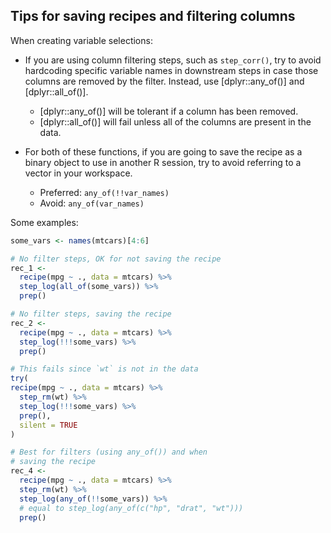 ## Tips for saving recipes and filtering columns

When creating variable selections:

* If you are using column filtering steps, such as `step_corr()`, try to avoid hardcoding specific variable names in downstream steps in case those columns are removed by the filter. Instead, use [dplyr::any_of()] and [dplyr::all_of()]. 
  
   * [dplyr::any_of()] will be tolerant if a column has been removed. 
   * [dplyr::all_of()] will fail unless all of the columns are present in the data. 

* For both of these functions, if you are going to save the recipe as a binary object to use in another R session, try to avoid referring to a vector in your workspace. 

   * Preferred: `any_of(!!var_names)`
   * Avoid: `any_of(var_names)` 
   
Some examples:

```r
some_vars <- names(mtcars)[4:6]

# No filter steps, OK for not saving the recipe
rec_1 <-
  recipe(mpg ~ ., data = mtcars) %>% 
  step_log(all_of(some_vars)) %>% 
  prep()

# No filter steps, saving the recipe
rec_2 <-
  recipe(mpg ~ ., data = mtcars) %>% 
  step_log(!!!some_vars) %>% 
  prep()

# This fails since `wt` is not in the data
try(
recipe(mpg ~ ., data = mtcars) %>% 
  step_rm(wt) %>% 
  step_log(!!!some_vars) %>% 
  prep(),
  silent = TRUE
)

# Best for filters (using any_of()) and when
# saving the recipe
rec_4 <- 
  recipe(mpg ~ ., data = mtcars) %>% 
  step_rm(wt) %>% 
  step_log(any_of(!!some_vars)) %>% 
  # equal to step_log(any_of(c("hp", "drat", "wt")))
  prep()
```
